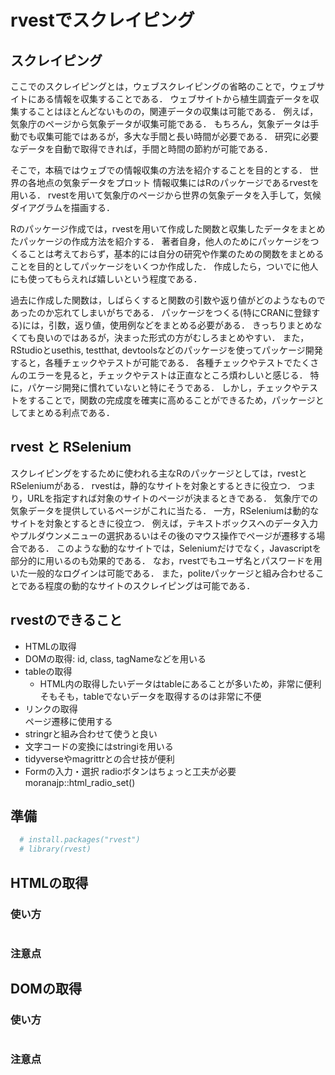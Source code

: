# rvestでスクレイピング {#rvest}

## スクレイピング

ここでのスクレイピングとは，ウェブスクレイピングの省略のことで，ウェブサイトにある情報を収集することである．
ウェブサイトから植生調査データを収集することはほとんどないものの，関連データの収集は可能である．
例えば，気象庁のページから気象データが収集可能である．
もちろん，気象データは手動でも収集可能ではあるが，多大な手間と長い時間が必要である．
研究に必要なデータを自動で取得できれば，手間と時間の節約が可能である．

そこで，本稿ではウェブでの情報収集の方法を紹介することを目的とする．
世界の各地点の気象データをプロット
情報収集にはRのパッケージであるrvestを用いる．
rvestを用いて気象庁のページから世界の気象データを入手して，気候ダイアグラムを描画する．


Rのパッケージ作成では，rvestを用いて作成した関数と収集したデータをまとめたパッケージの作成方法を紹介する．
著者自身，他人のためにパッケージをつくることは考えておらず，基本的には自分の研究や作業のための関数をまとめることを目的としてパッケージをいくつか作成した．
作成したら，ついでに他人にも使ってもらえれば嬉しいという程度である．

過去に作成した関数は，しばらくすると関数の引数や返り値がどのようなものであったのか忘れてしまいがちである．
パッケージをつくる(特にCRANに登録する)には，引数，返り値，使用例などをまとめる必要がある．
きっちりまとめなくても良いのではあるが，決まった形式の方がむしろまとめやすい．
また，RStudioとusethis, testthat, devtoolsなどのパッケージを使ってパッケージ開発すると，各種チェックやテストが可能である．
各種チェックやテストでたくさんのエラーを見ると，チェックやテストは正直なところ煩わしいと感じる．
特に，パケージ開発に慣れていないと特にそうである．
しかし，チェックやテストをすることで，関数の完成度を確実に高めることができるため，パッケージとしてまとめる利点である．


## rvest と RSelenium

スクレイピングをするために使われる主なRのパッケージとしては，rvestとRSeleniumがある．
rvestは，静的なサイトを対象とするときに役立つ．
つまり，URLを指定すれば対象のサイトのページが決まるときである．
気象庁での気象データを提供しているページがこれに当たる．
一方，RSeleniumは動的なサイトを対象とするときに役立つ．
例えば，テキストボックスへのデータ入力やプルダウンメニューの選択あるいはその後のマウス操作でページが遷移する場合である．
このような動的なサイトでは，Seleniumだけでなく，Javascriptを部分的に用いるのも効果的である．
なお，rvestでもユーザ名とパスワードを用いた一般的なログインは可能である．
また，politeパッケージと組み合わせることである程度の動的なサイトのスクレイピングは可能である．

<!--
CRANには，植生データの取得のためのパッケージがある．
  # 本当?
  # 海外のもの
しかし，自分のもとめるデータがあるとは限らない．
特に日本のデータの取得は少ない．

--> 

## rvestのできること

- HTMLの取得    
- DOMの取得: id, class, tagNameなどを用いる   
- tableの取得    
  - HTML内の取得したいデータはtableにあることが多いため，非常に便利
  そもそも，tableでないデータを取得するのは非常に不便
- リンクの取得  
ページ遷移に使用する   
- stringrと組み合わせて使うと良い   
- 文字コードの変換にはstringiを用いる   
- tidyverseやmagrittrとの合せ技が便利    
- Formの入力・選択
radioボタンはちょっと工夫が必要
moranajp::html_radio_set()



## 準備

```r
  # install.packages("rvest")
  # library(rvest)
```


## HTMLの取得

### 使い方

```r
```

### 注意点


## DOMの取得



### 使い方

```r
```

### 注意点
